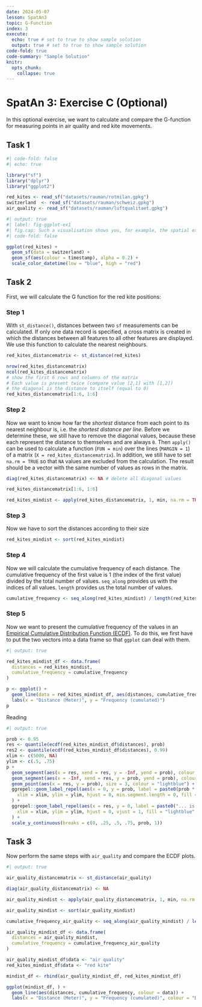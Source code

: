 ```yaml
---
date: 2024-05-07
lesson: SpatAn3
topic: G-Function
index: 3
execute:
  echo: true # set to true to show sample solution
  output: true # set to true to show sample solution
code-fold: true
code-summary: "Sample Solution"
knitr:
  opts_chunk:
    collapse: true  
---
```


# SpatAn 3: Exercise C (Optional)

In this optional exercise, we want to calculate and compare the G-function for measuring points in air quality and red kite movements.

## Task 1

```r
#| code-fold: false
#| echo: true

library("sf")
library("dplyr")
library("ggplot2")

red_kites <- read_sf("datasets/rauman/rotmilan.gpkg")
switzerland  <- read_sf("datasets/rauman/schweiz.gpkg")
air_quality <- read_sf("datasets/rauman/luftqualitaet.gpkg")
```

```r
#| output: true
#| label: fig-ggplot-ex1
#| fig.cap: Such a visualisation shows you, for example, the spatial extent of the data points
#| code-fold: false

ggplot(red_kites) +
  geom_sf(data = switzerland) +
  geom_sf(aes(colour = timestamp), alpha = 0.2) +
  scale_color_datetime(low = "blue", high = "red")
```

## Task 2

First, we will calculate the G function for the red kite positions:

### Step 1

With `st_distance()`, distances between two `sf` measurements can be calculated. If only one data record is specified, a cross matrix is created in which the distances between all features to all other features are displayed. We use this function to calculate the nearest neighbours.

```r
red_kites_distancematrix <- st_distance(red_kites)

nrow(red_kites_distancematrix)
ncol(red_kites_distancematrix)
# show the first 6 rows and columns of the matrix
# Each value is present twice (compare value [2,1] with [1,2])
# the diagonal is the distance to itself (equal to 0)
red_kites_distancematrix[1:6, 1:6]
```

### Step 2

Now we want to know how far the *shortest* distance from each point to its nearest neighbour is, i.e. the *shortest distance per line*. Before we determine these, we still have to remove the diagonal values, because these each represent the distance to themselves and are always `0`. Then `apply()` can be used to calculate a function (`FUN = min`) over the lines (`MARGIN = 1`) of a matrix (`X = red_kites_distancematrix`). In addition, we still have to set `na.rm = TRUE` so that `NA` values are excluded from the calculation. The result should be a vector with the same number of values as rows in the matrix.

```r
diag(red_kites_distancematrix) <- NA # delete all diagonal values

red_kites_distancematrix[1:6, 1:6]

red_kites_mindist <- apply(red_kites_distancematrix, 1, min, na.rm = TRUE)
```

### Step 3

Now we have to sort the distances according to their size

```r
red_kites_mindist <- sort(red_kites_mindist)
```

### Step 4

Now we will calculate the cumulative frequency of each distance. The cumulative frequency of the first value is 1 (the index of the first value) divided by the total number of values. `seq_along` provides us with the indices of all values. `length` provides us the total number of values.

```r
cumulative_frequency <- seq_along(red_kites_mindist) / length(red_kites_mindist)
```

### Step 5

Now we want to present the cumulative frequency of the values in an [Empirical Cumulative Distribution Function (ECDF)](https://en.wikipedia.org/wiki/Empirical_distribution_function). To do this, we first have to put the two vectors into a data frame so that `ggplot` can deal with them.

```r
#| output: true

red_kites_mindist_df <- data.frame(
  distances = red_kites_mindist,
  cumulative_frequency = cumulative_frequency
)

p <- ggplot() +
  geom_line(data = red_kites_mindist_df, aes(distances, cumulative_frequency)) +
  labs(x = "Distance (Meter)", y = "Frequency (cumulated)")
p
```

Reading

```r
#| output: true

prob <- 0.95
res <- quantile(ecdf(red_kites_mindist_df$distances), prob)
res2 <- quantile(ecdf(red_kites_mindist_df$distances), 0.99)
xlim <- c(5000, NA)
ylim <- c(.5, .75)
p +
  geom_segment(aes(x = res, xend = res, y = -Inf, yend = prob), colour = "lightblue") +
  geom_segment(aes(x = -Inf, xend = res, y = prob, yend = prob), colour = "lightblue") +
  geom_point(aes(x = res, y = prob), size = 3, colour = "lightblue") +
  ggrepel::geom_label_repel(aes(x = 0, y = prob, label = paste0(prob * 100, "% der Werte...")),
    xlim = xlim, ylim = ylim, hjust = 0, min.segment.length = 0, fill = "lightblue"
  ) +
  ggrepel::geom_label_repel(aes(x = res, y = 0, label = paste0("... is smaller than ", round(res, 0), "m")),
    xlim = xlim, ylim = ylim, hjust = 0, vjust = 1, fill = "lightblue", min.segment.length = 0, inherit.aes = FALSE
  ) +
  scale_y_continuous(breaks = c(0, .25, .5, .75, prob, 1))
```

## Task 3

Now perform the same steps with `air_quality` and compare the ECDF plots.

```r
#| output: true

air_quality_distancematrix <- st_distance(air_quality)

diag(air_quality_distancematrix) <- NA

air_quality_mindist <- apply(air_quality_distancematrix, 1, min, na.rm = TRUE)

air_quality_mindist <- sort(air_quality_mindist)

cumulative_frequency_air_quality <- seq_along(air_quality_mindist) / length(air_quality_mindist)

air_quality_mindist_df <- data.frame(
  distances = air_quality_mindist,
  cumulative_frequency = cumulative_frequency_air_quality
)

air_quality_mindist_df$data <- "air quality"
red_kites_mindist_df$data <- "red kite"

mindist_df <- rbind(air_quality_mindist_df, red_kites_mindist_df)

ggplot(mindist_df, ) +
  geom_line(aes(distances, cumulative_frequency, colour = data)) +
  labs(x = "Distance (Meter)", y = "Frequency (cumulated)", colour = "Data set")
```
